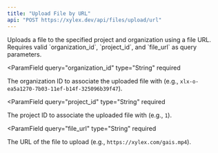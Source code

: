 ```yaml
---
title: "Upload File by URL"
api: "POST https://xylex.dev/api/files/upload/url"
---
```


<Card title="Endpoint Description" icon="info" horizontal>
  Uploads a file to the specified project and organization using a file URL. Requires valid `organization_id`, `project_id`, and `file_url` as query parameters.
</Card>

<ParamField
  query="organization_id"
  type="String"
  required
>
  The organization ID to associate the uploaded file with (e.g., `xlx-o-ea5a1270-7b03-11ef-b14f-325096b39f47`).
</ParamField>

<ParamField
  query="project_id"
  type="String"
  required
>
  The project ID to associate the uploaded file with (e.g., `1`).
</ParamField>

<ParamField
  query="file_url"
  type="String"
  required
>
  The URL of the file to upload (e.g., `https://xylex.com/gais.mp4`).
</ParamField>

